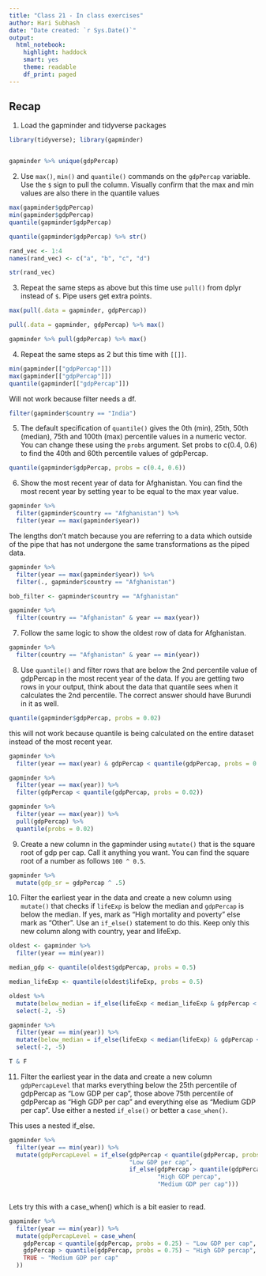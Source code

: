 ```yaml
---
title: "Class 21 - In class exercises"
author: Hari Subhash
date: "Date created: `r Sys.Date()`"
output:
  html_notebook:
    highlight: haddock
    smart: yes
    theme: readable
    df_print: paged
---
```


## Recap
1. Load the gapminder and tidyverse packages
```r
library(tidyverse); library(gapminder)


gapminder %>% unique(gdpPercap)
```

2. Use `max()`, `min()` and `quantile()` commands on the `gdpPercap` variable. Use the `$` sign to pull the column. Visually confirm that the max and min values are also there in the quantile values
```r
max(gapminder$gdpPercap)
min(gapminder$gdpPercap)
quantile(gapminder$gdpPercap)
```


```r
quantile(gapminder$gdpPercap) %>% str()
```

```r
rand_vec <- 1:4
names(rand_vec) <- c("a", "b", "c", "d")

str(rand_vec)
```


3. Repeat the same steps as above but this time use `pull()` from dplyr instead of `$`. Pipe users get extra points.

```r
max(pull(.data = gapminder, gdpPercap))
```

```r
pull(.data = gapminder, gdpPercap) %>% max()
```

```r
gapminder %>% pull(gdpPercap) %>% max()
```


4. Repeat the same steps as 2 but this time with `[[]]`.
```r
min(gapminder[["gdpPercap"]])
max(gapminder[["gdpPercap"]])
quantile(gapminder[["gdpPercap"]])
```

Will not work because filter needs a df.
```r
filter(gapminder$country == "India")
```


5. The default specification of `quantile()` gives the 0th (min), 25th, 50th (median), 75th and 100th (max) percentile values in a numeric vector. You can change these using the `probs` argument. Set probs to c(0.4, 0.6) to find the 40th and 60th percentile values of gdpPercap.
```r
quantile(gapminder$gdpPercap, probs = c(0.4, 0.6))
```


6. Show the most recent year of data for Afghanistan. You can find the most recent year by setting year to be equal to the max year value.

```r
gapminder %>% 
  filter(gapminder$country == "Afghanistan") %>% 
  filter(year == max(gapminder$year))
```
The lengths don't match because you are referring to a data which outside of the pipe that has not undergone the same transformations as the piped data.
```r
gapminder %>% 
  filter(year == max(gapminder$year)) %>% 
  filter(., gapminder$country == "Afghanistan") 
```

```r
bob_filter <- gapminder$country == "Afghanistan"
```


```r
gapminder %>% 
  filter(country == "Afghanistan" & year == max(year))
```

7. Follow the same logic to show the oldest row of data for Afghanistan.

```r
gapminder %>% 
  filter(country == "Afghanistan" & year == min(year))
```



8. Use `quantile()` and filter rows that are below the 2nd percentile value of gdpPercap in the most recent year of the data. If you are getting two rows in your output, think about the data that quantile sees when it calculates the 2nd percentile. The correct answer should have Burundi in it as well.
```r
quantile(gapminder$gdpPercap, probs = 0.02)
```

this will not work because quantile is being calculated on the entire dataset instead of the most recent year.
```r
gapminder %>% 
  filter(year == max(year) & gdpPercap < quantile(gdpPercap, probs = 0.02))
```


```r
gapminder %>% 
  filter(year == max(year)) %>% 
  filter(gdpPercap < quantile(gdpPercap, probs = 0.02))
```

```r
gapminder %>% 
  filter(year == max(year)) %>% 
  pull(gdpPercap) %>% 
  quantile(probs = 0.02)
```


9. Create a new column in the gapminder using `mutate()` that is the square root of gdp per cap. Call it anything you want. You can find the square root of a number as follows `100 ^ 0.5`.
```r
gapminder %>% 
  mutate(gdp_sr = gdpPercap ^ .5)
```

10. Filter the earliest year in the data and create a new column using `mutate()` that checks if `lifeExp` is below the median and `gdpPercap` is below the median. If yes, mark as "High mortality and poverty" else mark as "Other". Use an `if_else()` statement to do this. Keep only this new column along with country, year and lifeExp.
```r
oldest <- gapminder %>% 
  filter(year == min(year))

median_gdp <- quantile(oldest$gdpPercap, probs = 0.5)

median_lifeExp <- quantile(oldest$lifeExp, probs = 0.5)

oldest %>% 
  mutate(below_median = if_else(lifeExp < median_lifeExp & gdpPercap < median_gdp, "High Mortality", "Other")) %>% 
  select(-2, -5)
```


```r
gapminder %>% 
  filter(year == min(year)) %>% 
  mutate(below_median = if_else(lifeExp < median(lifeExp) & gdpPercap < median(gdpPercap), "High Mortality", "Other")) %>% 
  select(-2, -5)
```

```r
T & F
```


11. Filter the earliest year in the data and create a new column `gdpPercapLevel` that marks everything below the 25th percentile of gdpPercap as "Low GDP per cap", those above 75th percentile of gdpPercap as "High GDP per cap" and everything else as "Medium GDP per cap". Use either a nested `if_else()` or better a `case_when()`.

This uses a nested if_else.
```r
gapminder %>% 
  filter(year == min(year)) %>% 
  mutate(gdpPercapLevel = if_else(gdpPercap < quantile(gdpPercap, probs = 0.25),
                                  "Low GDP per cap", 
                                  if_else(gdpPercap > quantile(gdpPercap, probs = 0.75),
                                          "High GDP percap", 
                                          "Medium GDP per cap")))
  
```
Lets try this with a case_when() which is a bit easier to read.
```r
gapminder %>% 
  filter(year == min(year)) %>% 
  mutate(gdpPercapLevel = case_when(
    gdpPercap < quantile(gdpPercap, probs = 0.25) ~ "Low GDP per cap",
    gdpPercap > quantile(gdpPercap, probs = 0.75) ~ "High GDP percap",
    TRUE ~ "Medium GDP per cap"
  ))
```

